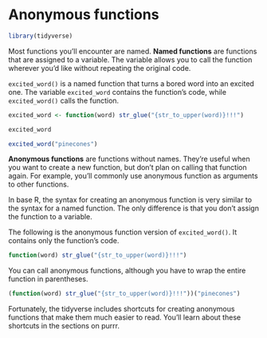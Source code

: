 
# Anonymous functions

```r
library(tidyverse)
```

Most functions you'll encounter are named. **Named functions** are functions that are assigned to a variable. The variable allows you to call the function wherever you'd like without repeating the original code.

`excited_word()` is a named function that turns a bored word into an excited one. The variable `excited_word` contains the function's code, while `excited_word()` calls the function.

```r
excited_word <- function(word) str_glue("{str_to_upper(word)}!!!")

excited_word

excited_word("pinecones")
```

**Anonymous functions** are functions without names. They're useful when you want to create a new function, but don't plan on calling that function again. For example, you'll commonly use anonymous function as arguments to other functions.

In base R, the syntax for creating an anonymous function is very similar to the syntax for a named function. The only difference is that you don't assign the function to a variable.

The following is the anonymous function version of `excited_word()`. It contains only the function's code.

```r
function(word) str_glue("{str_to_upper(word)}!!!")
```

You can call anonymous functions, although you have to wrap the entire function in parentheses. 

```r
(function(word) str_glue("{str_to_upper(word)}!!!"))("pinecones")
```

Fortunately, the tidyverse includes shortcuts for creating anonymous functions that make them much easier to read. You'll learn about these shortcuts in the sections on purrr.

